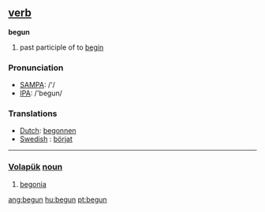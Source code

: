 == [[verb]] ==

'''begun'''

# past participle of to [[begin]]

=== Pronunciation ===
*[[w:SAMPA|SAMPA]]: /'/
*[[w:IPA|IPA]]: /'begun/

=== Translations ===
*[[Dutch]]: [[begonnen]]
*[[Swedish]] : [[börjat]]
----

=== [[Volapük]]  [[noun]] === 
# [[begonia]]

[[ang:begun]]
[[hu:begun]]
[[pt:begun]]